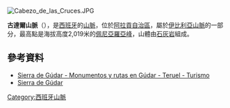 [[Image:Cabezo_de_las_Cruces.JPG|right]]
{{Coord|40|22|25|N|0|37|56|W|display=title}}

'''古達爾山脈'''（{{lang-es|Sierra de Gúdar}}），是[[西班牙|西班牙]]的[[山脈|山脈]]，位於[[阿拉貢自治區|阿拉貢自治區]]，屬於[[伊比利亞山脈|伊比利亞山脈]]的一部分，最高點是海拔高度2,019米的[[佩尼亞羅亞峰|佩尼亞羅亞峰]]，山體由[[石灰岩|石灰岩]]組成。

==參考資料==
* [http://www.redaragon.com/turismo/que_hacer/default.asp?accion=pagina&CosaQueHacer_ID=1872 Sierra de Gúdar - Monumentos y rutas en Gúdar - Teruel - Turismo ] {{Wayback|url=http://www.redaragon.com/turismo/que_hacer/default.asp?accion=pagina&CosaQueHacer_ID=1872 |date=20160911221959 }}
* [http://www.mosqueruela.com/secciones/ubic/gudar.htm Sierra de Gúdar] {{Wayback|url=http://www.mosqueruela.com/secciones/ubic/gudar.htm |date=20160304040850 }}

{{Spain-geo-stub}}
[[Category:西班牙山脈|Category:西班牙山脈]]